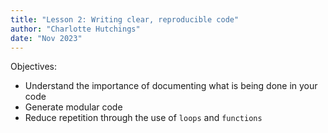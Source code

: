 ```yaml
---
title: "Lesson 2: Writing clear, reproducible code"
author: "Charlotte Hutchings"
date: "Nov 2023"
---
```


Objectives:

* Understand the importance of documenting what is being done in your code
* Generate modular code 
* Reduce repetition through the use of `loops` and `functions`